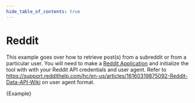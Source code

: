 ```yaml
---
hide_table_of_contents: true
---
```


# Reddit

This example goes over how to retrieve post(s) from a subreddit or from a particular user.
You will need to make a [Reddit Application](https://www.reddit.com/prefs/apps/) and initialize the tool with with your Reddit API credentials and user agent. Refer to https://support.reddithelp.com/hc/en-us/articles/16160319875092-Reddit-Data-API-Wiki on user agent format.

<CodeBlock language="typescript">{Example}</CodeBlock>
